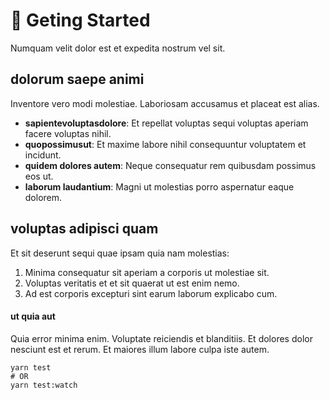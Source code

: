 
<Meta title="About/Getting Started" />

# 🚀 Geting Started

Numquam velit dolor est et expedita nostrum vel sit.

## dolorum saepe animi

Inventore vero modi molestiae. Laboriosam accusamus et placeat est alias.

- **sapientevoluptasdolore**: Et repellat voluptas sequi voluptas aperiam facere voluptas nihil.
- **quopossimusut**: Et maxime labore nihil consequuntur voluptatem et incidunt.
- **quidem dolores autem**: Neque consequatur rem quibusdam possimus eos ut.
- **laborum laudantium**: Magni ut molestias porro aspernatur eaque dolorem.

## voluptas adipisci quam

Et sit deserunt sequi quae ipsam quia nam molestias:

1. Minima consequatur sit aperiam a corporis ut molestiae sit.
2. Voluptas veritatis et et sit quaerat ut est enim nemo.
3. Ad est corporis excepturi sint earum laborum explicabo cum.

#### ut quia aut

Quia error minima enim. Voluptate reiciendis et blanditiis. Et dolores dolor nesciunt est et rerum. Et maiores illum labore culpa iste autem.

```shell
yarn test
# OR
yarn test:watch
```
